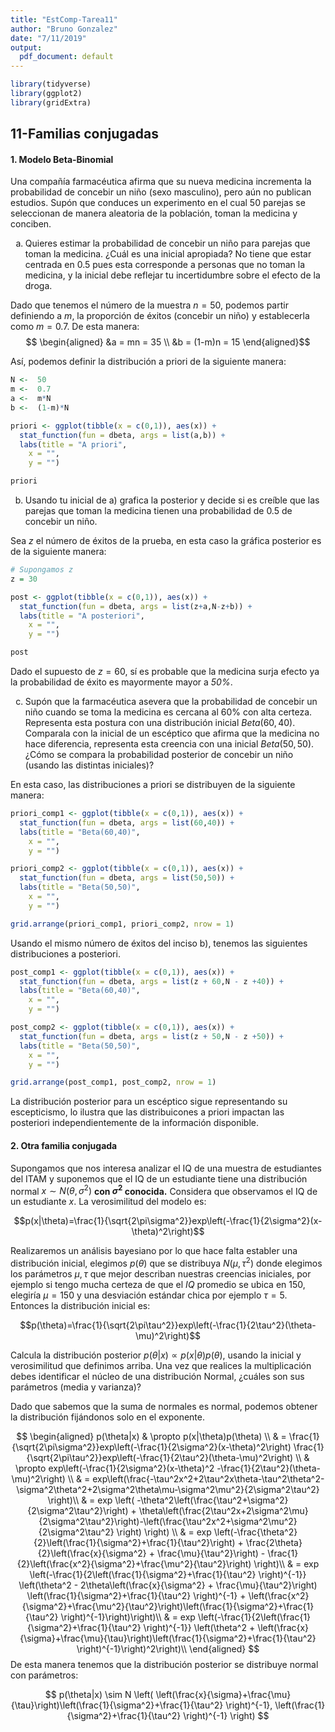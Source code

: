 ```yaml
---
title: "EstComp-Tarea11"
author: "Bruno Gonzalez"
date: "7/11/2019"
output:
  pdf_document: default
---
```


```r
library(tidyverse)
library(ggplot2)
library(gridExtra)
```


## 11-Familias conjugadas

#### 1. Modelo Beta-Binomial

Una compañía farmacéutica afirma que su nueva medicina incrementa la probabilidad de concebir un niño (sexo masculino), pero aún no publican estudios. Supón que conduces un experimento en el cual $50$ parejas se seleccionan de manera aleatoria de la población, toman la medicina y conciben.

a) Quieres estimar la probabilidad de concebir un niño para parejas que toman la medicina. ¿Cuál es una inicial apropiada? No tiene que estar centrada en $0.5$ pues esta corresponde a personas que no toman la medicina, y la inicial debe reflejar tu incertidumbre sobre el efecto de la droga.

Dado que tenemos el número de la muestra $n = 50$, podemos partir definiendo a $m$, la proporción de éxitos (concebir un niño) y establecerla como $m = 0.7$. De esta manera:
$$ \begin{aligned}
&a = mn = 35 \\
&b = (1-m)n = 15
\end{aligned}$$

Así, podemos definir la distribución a priori de la siguiente manera:

```r

N <-  50
m <-  0.7
a <-  m*N
b <-  (1-m)*N

priori <- ggplot(tibble(x = c(0,1)), aes(x)) +
  stat_function(fun = dbeta, args = list(a,b)) +
  labs(title = "A priori",
    x = "",
    y = "")

priori

```


b) Usando tu inicial de a) grafica la posterior y decide si es creíble que las parejas que toman la medicina tienen una probabilidad de $0.5$ de concebir un niño.

Sea $z$ el número de éxitos de la prueba, en esta caso la gráfica posterior es de la siguiente manera:

```r

# Supongamos z
z = 30

post <- ggplot(tibble(x = c(0,1)), aes(x)) +
  stat_function(fun = dbeta, args = list(z+a,N-z+b)) +
  labs(title = "A posteriori",
    x = "",
    y = "")

post
```

Dado el supuesto de $z = 60$, sí es probable que la medicina surja efecto ya la probabilidad de éxito es mayormente mayor a *50%*.

c) Supón que la farmacéutica asevera que la probabilidad de concebir un niño cuando se toma la medicina es cercana al $60\%$ con alta certeza. Representa esta postura con una distribución inicial $Beta(60,40)$. Comparala con la inicial de un escéptico que afirma que la medicina no hace diferencia, representa esta creencia con una inicial $Beta(50,50)$. ¿Cómo se compara la probabilidad posterior de concebir un niño (usando las distintas iniciales)?

En esta caso, las distribuciones a priori se distribuyen de la siguiente manera:

```r

priori_comp1 <- ggplot(tibble(x = c(0,1)), aes(x)) +
  stat_function(fun = dbeta, args = list(60,40)) +
  labs(title = "Beta(60,40)",
    x = "",
    y = "")

priori_comp2 <- ggplot(tibble(x = c(0,1)), aes(x)) +
  stat_function(fun = dbeta, args = list(50,50)) +
  labs(title = "Beta(50,50)",
    x = "",
    y = "")

grid.arrange(priori_comp1, priori_comp2, nrow = 1)

```

Usando el mismo número de éxitos del inciso b), tenemos las siguientes distribuciones a posteriori.



```r
post_comp1 <- ggplot(tibble(x = c(0,1)), aes(x)) +
  stat_function(fun = dbeta, args = list(z + 60,N - z +40)) +
  labs(title = "Beta(60,40)",
    x = "",
    y = "")

post_comp2 <- ggplot(tibble(x = c(0,1)), aes(x)) +
  stat_function(fun = dbeta, args = list(z + 50,N - z +50)) +
  labs(title = "Beta(50,50)",
    x = "",
    y = "")

grid.arrange(post_comp1, post_comp2, nrow = 1)
```

La distribución posterior para un escéptico sigue representando su escepticismo, lo ilustra que las distribuicones a priori impactan las posteriori independientemente de la información disponible.


#### 2. Otra familia conjugada

Supongamos que nos interesa analizar el IQ de una muestra de estudiantes del ITAM y suponemos que el IQ de un estudiante tiene una distribución normal $x \sim N(\theta, \sigma^2)$ **con $\sigma ^ 2$ conocida.** Considera que observamos el IQ de un estudiante $x$. 
La verosimilitud del modelo es:

$$p(x|\theta)=\frac{1}{\sqrt{2\pi\sigma^2}}exp\left(-\frac{1}{2\sigma^2}(x-\theta)^2\right)$$

Realizaremos un análisis bayesiano por lo que hace falta establer una distribución inicial, elegimos $p(\theta)$ que se distribuya $N(\mu, \tau^2)$ donde elegimos los parámetros $\mu, \tau$ que mejor describan nuestras creencias iniciales, por ejemplo si tengo mucha certeza de que el $IQ$ promedio se ubica en $150$, elegiría $\mu=150$ y una desviación estándar chica por ejemplo 
$\tau = 5$. Entonces la distribución inicial es:

$$p(\theta)=\frac{1}{\sqrt{2\pi\tau^2}}exp\left(-\frac{1}{2\tau^2}(\theta-\mu)^2\right)$$

Calcula la distribución posterior $p(\theta|x) \propto p(x|\theta)p(\theta)$, usando la inicial y verosimilitud que definimos arriba. Una vez que realices la multiplicación debes identificar el núcleo de una distribución Normal, ¿cuáles son sus parámetros (media y varianza)?

Dado que sabemos que la suma de normales es normal, podemos obtener la distribución fijándonos solo en el exponente.

$$
\begin{aligned}
p(\theta|x) & \propto p(x|\theta)p(\theta) \\
& = \frac{1}{\sqrt{2\pi\sigma^2}}exp\left(-\frac{1}{2\sigma^2}(x-\theta)^2\right) \frac{1}{\sqrt{2\pi\tau^2}}exp\left(-\frac{1}{2\tau^2}(\theta-\mu)^2\right) \\
& \propto exp\left(-\frac{1}{2\sigma^2}(x-\theta)^2 -\frac{1}{2\tau^2}(\theta-\mu)^2\right) \\
& = exp\left(\frac{-\tau^2x^2+2\tau^2x\theta-\tau^2\theta^2-\sigma^2\theta^2+2\sigma^2\theta\mu-\sigma^2\mu^2}{2\sigma^2\tau^2} \right)\\
& = exp \left( -\theta^2\left(\frac{\tau^2+\sigma^2}{2\sigma^2\tau^2}\right) + \theta\left(\frac{2\tau^2x+2\sigma^2\mu}{2\sigma^2\tau^2}\right)-\left(\frac{\tau^2x^2+\sigma^2\mu^2}{2\sigma^2\tau^2} \right) \right) \\
& = exp \left(-\frac{\theta^2}{2}\left(\frac{1}{\sigma^2}+\frac{1}{\tau^2}\right) + \frac{2\theta}{2}\left(\frac{x}{\sigma^2} + \frac{\mu}{\tau^2}\right) - \frac{1}{2}\left(\frac{x^2}{\sigma^2}+\frac{\mu^2}{\tau^2}\right) \right)\\
& = exp \left(-\frac{1}{2\left(\frac{1}{\sigma^2}+\frac{1}{\tau^2} \right)^{-1}} \left(\theta^2 - 2\theta\left(\frac{x}{\sigma^2} + \frac{\mu}{\tau^2}\right) \left(\frac{1}{\sigma^2}+\frac{1}{\tau^2} \right)^{-1} + \left(\frac{x^2}{\sigma^2}+\frac{\mu^2}{\tau^2}\right)\left(\frac{1}{\sigma^2}+\frac{1}{\tau^2} \right)^{-1}\right)\right)\\
& = exp \left(-\frac{1}{2\left(\frac{1}{\sigma^2}+\frac{1}{\tau^2} \right)^{-1}} \left(\theta^2 + \left(\frac{x}{\sigma}+\frac{\mu}{\tau}\right)\left(\frac{1}{\sigma^2}+\frac{1}{\tau^2} \right)^{-1}\right)^2\right)\\
\end{aligned}
$$
De esta manera tenemos que la distribución posterior se distribuye normal con parámetros:

$$
p(\theta|x)  \sim N \left( \left(\frac{x}{\sigma}+\frac{\mu}{\tau}\right)\left(\frac{1}{\sigma^2}+\frac{1}{\tau^2} \right)^{-1}, \left(\frac{1}{\sigma^2}+\frac{1}{\tau^2} \right)^{-1} \right)
$$